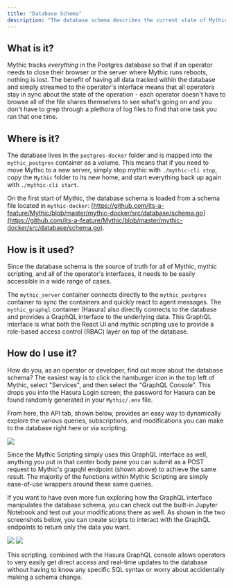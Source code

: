 ```yaml
---
title: "Database Schema"
description: "The database schema describes the current state of Mythic within the `mythic_postgres` Docker container."
---
```


## What is it?

 Mythic tracks *everything* in the Postgres database so that if an operator needs to close their browser or the server where Mythic runs reboots, nothing is lost. The benefit of having all data tracked within the database and simply streamed to the operator's interface means that all operators stay in sync about the state of the operation - each operator doesn't have to browse all of the file shares themselves to see what's going on and you don't have to grep through a plethora of log files to find that one task you ran that one time.

## Where is it?

The database lives in the `postgres-docker` folder and is mapped into the `mythic_postgres` container as a volume. This means that if you need to move Mythic to a new server, simply stop mythic with `./mythic-cli stop`, copy the `Mythic` folder to its new home, and start everything back up again with `./mythic-cli start`.

On the first start of Mythic, the database schema is loaded from a schema file located in `mythic-docker`: [https://github.com/its-a-feature/Mythic/blob/master/mythic-docker/src/database/schema.go](https://github.com/its-a-feature/Mythic/blob/master/mythic-docker/src/database/schema.go).

## How is it used?

Since the database schema is the source of truth for all of Mythic, mythic scripting, and all of the operator's interfaces, it needs to be easily accessible in a wide range of cases.

The `mythic_server` container connects directly to the `mythic_postgres` container to sync the containers and quickly react to agent messages. The `mythic_graphql` container (Hasura) also directly connects to the database and provides a GraphQL interface to the underlying data. This GraphQL interface is what both the React UI and mythic scripting use to provide a role-based access control (RBAC) layer on top of the database.

## How do I use it?

How do you, as an operator or developer, find out more about the database schema? The easiest way is to click the hamburger icon in the top left of Mythic, select "Services", and then select the "GraphQL Console". This drops you into the Hasura Login screen; the password for Hasura can be found randomly generated in your `Mythic/.env` file.

From here, the API tab, shown below, provides an easy way to dynamically explore the various queries, subscriptions, and modifications you can make to the database right here or via scripting.

<Frame caption="Hasura Console">
  <img src="/images/version-2.3/image-28.webp"/>
</Frame>

Since the Mythic Scripting simply uses this GraphQL interface as well, anything you put in that center body pane you can submit as a POST request to Mythic's grapqhl endpoint (shown above) to achieve the same result. The majority of the functions within Mythic Scripting are simply ease-of-use wrappers around these same queries.

If you want to have even more fun exploring how the GraphQL interface manipulates the database schema, you can check out the built-in Jupyter Notebook and test out your modifications there as well. As shown in the two screenshots below, you can create scripts to interact with the GraphQL endpoints to return only the data you want.

<Frame caption="Hasura Console">
  <img src="/images/version-2.3/image-29.webp"/>
</Frame>

<Frame caption="Hasura Console">
  <img src="/images/version-2.3/image-30.webp"/>
</Frame>

This scripting, combined with the Hasura GraphQL console allows operators to very easily get direct access and real-time updates to the database without having to know any specific SQL syntax or worry about accidentally making a schema change.
